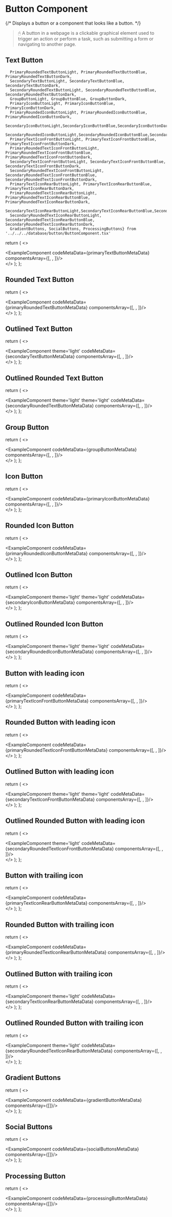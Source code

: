 # Button Component

{/* Displays a button or a component that looks like a button. */}
> 🖰 A button in a webpage is a clickable graphical element used to trigger an action or perform a task, such as submitting a form or navigating to another page.

## Text Button

      PrimaryRoundedTextButtonLight, PrimaryRoundedTextButtonBlue, PrimaryRoundedTextButtonDark, 
      SecondaryTextButtonLight, SecondaryTextButtonBlue, SecondaryTextButtonDark, 
      SecondaryRoundedTextButtonLight, SecondaryRoundedTextButtonBlue, SecondaryRoundedTextButtonDark, 
      GroupButtonLight, GroupButtonBlue, GroupButtonDark,
      PrimaryIconButtonLight, PrimaryIconButtonBlue, PrimaryIconButtonDark,
      PrimaryRoundedIconButtonLight, PrimaryRoundedIconButtonBlue, PrimaryRoundedIconButtonDark,
      SecondaryIconButtonLight,SecondaryIconButtonBlue,SecondaryIconButtonDark,
      SecondaryRoundedIconButtonLight,SecondaryRoundedIconButtonBlue,SecondaryRoundedIconButtonDark,
      PrimaryTextIconFrontButtonLight, PrimaryTextIconFrontButtonBlue, PrimaryTextIconFrontButtonDark,
      PrimaryRoundedTextIconFrontButtonLight, PrimaryRoundedTextIconFrontButtonBlue, PrimaryRoundedTextIconFrontButtonDark,
      SecondaryTextIconFrontButtonLight, SecondaryTextIconFrontButtonBlue, SecondaryTextIconFrontButtonDark,
      SecondaryRoundedTextIconFrontButtonLight, SecondaryRoundedTextIconFrontButtonBlue, SecondaryRoundedTextIconFrontButtonDark,
      PrimaryTextIconRearButtonLight, PrimaryTextIconRearButtonBlue, PrimaryTextIconRearButtonDark,
      PrimaryRoundedTextIconRearButtonLight, PrimaryRoundedTextIconRearButtonBlue, PrimaryRoundedTextIconRearButtonDark,
      SecondaryTextIconRearButtonLight,SecondaryTextIconRearButtonBlue,SecondaryTextIconRearButtonDark,
      SecondaryRoundedTextIconRearButtonLight, SecondaryRoundedTextIconRearButtonBlue, SecondaryRoundedTextIconRearButtonDark,
      GradientButtons, SocialButtons, ProcessingButtons} from '../../../database/button/ButtonComponent.tsx'

  return (
    <>
    <div className='mb-20'>
        <ExampleComponent codeMetaData={primaryTextButtonMetaData} componentsArray={[<PrimaryTextButtonLight />, <PrimaryTextButtonBlue />, <PrimaryTextButtonDark />]}/>
    </div>
    </>
  );
};

<PrimaryTextButton/>


## Rounded Text Button


  return (
    <>
    <div className='mb-20'>
        <ExampleComponent codeMetaData={primaryRoundedTextButtonMetaData} componentsArray={[<PrimaryRoundedTextButtonLight />, <PrimaryRoundedTextButtonBlue />, <PrimaryRoundedTextButtonDark />]}/>
    </div>
    </>
  );
};

<PrimaryRoundedTextButton/>

## Outlined Text Button


  return (
    <>
    <div className='mb-20'>
        <ExampleComponent theme='light' codeMetaData={secondaryTextButtonMetaData} componentsArray={[<SecondaryTextButtonLight />, <SecondaryTextButtonBlue />, <SecondaryTextButtonDark />]}/>
    </div>
    </>
  );
};

<SecondaryTextButton/>


## Outlined Rounded Text Button


  return (
    <>
    <div className='mb-20'>
        <ExampleComponent theme='light' theme='light' codeMetaData={secondaryRoundedTextButtonMetaData} componentsArray={[<SecondaryRoundedTextButtonLight />, <SecondaryRoundedTextButtonBlue />, <SecondaryRoundedTextButtonDark />]}/>
    </div>
    </>
  );
};

<SecondaryRoundedTextButton/>


## Group Button


  return (
    <>
    <div className='mb-20'>
        <ExampleComponent codeMetaData={groupButtonMetaData} componentsArray={[<GroupButtonLight />, <GroupButtonBlue />, <GroupButtonDark />]}/>
    </div>
    </>
  );
};

<GroupButton/>

## Icon Button


  return (
    <>
    <div className='mb-20'>
        <ExampleComponent codeMetaData={primaryIconButtonMetaData} componentsArray={[<PrimaryIconButtonLight />, <PrimaryIconButtonBlue />, <PrimaryIconButtonDark />]}/>
    </div>
    </>
  );
};

<PrimaryIconButtonMetaData/>

## Rounded Icon Button


  return (
    <>
    <div className='mb-20'>
        <ExampleComponent codeMetaData={primaryRoundedIconButtonMetaData} componentsArray={[<PrimaryRoundedIconButtonLight />, <PrimaryRoundedIconButtonBlue />, <PrimaryRoundedIconButtonDark />]}/>
    </div>
    </>
  );
};

<PrimaryRoundedIconButtonMetaData/>


## Outlined Icon Button


  return (
    <>
    <div className='mb-20'>
        <ExampleComponent theme='light' theme='light' codeMetaData={secondaryIconButtonMetaData} componentsArray={[<SecondaryIconButtonLight />, <SecondaryIconButtonBlue />, <SecondaryIconButtonDark />]}/>
    </div>
    </>
  );
};

<SecondaryIconButtonMetaData/>


## Outlined Rounded Icon Button


  return (
    <>
    <div className='mb-20'>
        <ExampleComponent theme='light' theme='light' codeMetaData={secondaryRoundedIconButtonMetaData} componentsArray={[<SecondaryRoundedIconButtonLight />, <SecondaryRoundedIconButtonBlue />, <SecondaryRoundedIconButtonDark />]}/>
    </div>
    </>
  );
};

<SecondaryRoundedIconButtonMetaData/>

## Button with leading icon


  return (
    <>
    <div className='mb-20'>
        <ExampleComponent codeMetaData={primaryTextIconFrontButtonMetaData} componentsArray={[<PrimaryTextIconFrontButtonLight />, <PrimaryTextIconFrontButtonBlue />, <PrimaryTextIconFrontButtonDark />]}/>
    </div>
    </>
  );
};

<PrimaryTextIconFrontButtonMetaData/>

## Rounded Button with leading icon


  return (
    <>
    <div className='mb-20'>
        <ExampleComponent codeMetaData={primaryRoundedTextIconFrontButtonMetaData} componentsArray={[<PrimaryRoundedTextIconFrontButtonLight />, <PrimaryRoundedTextIconFrontButtonBlue />, <PrimaryRoundedTextIconFrontButtonDark />]}/>
    </div>
    </>
  );
};

<PrimaryRoundedTextIconFrontButtonMetaData/>

## Outlined Button with leading icon


  return (
    <>
    <div className='mb-20'>
        <ExampleComponent theme='light' theme='light' codeMetaData={secondaryTextIconFrontButtonMetaData} componentsArray={[<SecondaryTextIconFrontButtonLight />, <SecondaryTextIconFrontButtonBlue />, <SecondaryTextIconFrontButtonDark />]}/>
    </div>
    </>
  );
};

<SecondaryTextIconFrontButtonMetaData/>


## Outlined Rounded Button with leading icon


  return (
    <>
    <div className='mb-20'>
        <ExampleComponent theme='light' codeMetaData={secondaryRoundedTextIconFrontButtonMetaData} componentsArray={[<SecondaryRoundedTextIconFrontButtonLight />, <SecondaryRoundedTextIconFrontButtonBlue />, <SecondaryRoundedTextIconFrontButtonDark />]}/>
    </div>
    </>
  );
};

<SecondaryRoundedTextIconFrontButtonMetaData/>

## Button with trailing icon


  return (
    <>
    <div className='mb-20'>
        <ExampleComponent codeMetaData={primaryTextIconRearButtonMetaData} componentsArray={[<PrimaryTextIconRearButtonLight />, <PrimaryTextIconRearButtonBlue />, <PrimaryTextIconRearButtonDark />]}/>
    </div>
    </>
  );
};

<PrimaryTextIconRearButtonData/>

## Rounded Button with trailing icon


  return (
    <>
    <div className='mb-20'>
        <ExampleComponent codeMetaData={primaryRoundedTextIconRearButtonMetaData} componentsArray={[<PrimaryRoundedTextIconRearButtonLight />, <PrimaryRoundedTextIconRearButtonBlue />, <PrimaryRoundedTextIconRearButtonDark />]}/>
    </div>
    </>
  );
};

<PrimaryRoundedTextIconRearButtonMetaData/>

## Outlined Button with trailing icon


  return (
    <>
    <div className='mb-20'>
        <ExampleComponent theme='light' codeMetaData={secondaryTextIconRearButtonMetaData} componentsArray={[<SecondaryTextIconRearButtonLight />, <SecondaryTextIconRearButtonBlue />, <SecondaryTextIconRearButtonDark />]}/>
    </div>
    </>
  );
};

<SecondaryTextIconRearButton/>

## Outlined Rounded Button with trailing icon


  return (
    <>
    <div className='mb-20'>
        <ExampleComponent theme='light' codeMetaData={secondaryRoundedTextIconRearButtonMetaData} componentsArray={[<SecondaryRoundedTextIconRearButtonLight />, <SecondaryRoundedTextIconRearButtonBlue />, <SecondaryRoundedTextIconRearButtonDark />]}/>
    </div>
    </>
  );
};

<SecondaryRoundedTextIconRearButton/>

## Gradient Buttons


  return (
    <>
    <div className='mb-20'>
        <ExampleComponent codeMetaData={gradientButtonMetaData} componentsArray={[<GradientButtons />]}/>
    </div>
    </>
  );
};

<GradientButton/>


## Social Buttons


  return (
    <>
    <div className='mb-20'>
        <ExampleComponent codeMetaData={socialButtonsMetaData} componentsArray={[<SocialButtons />]}/>
    </div>
    </>
  );
};

<SocialButton/>

## Processing Button


  return (
    <>
    <div className='mb-20'>
        <ExampleComponent codeMetaData={processingButtonMetaData} componentsArray={[<ProcessingButtons />]}/>
    </div>
    </>
  );
};

<Processing/>